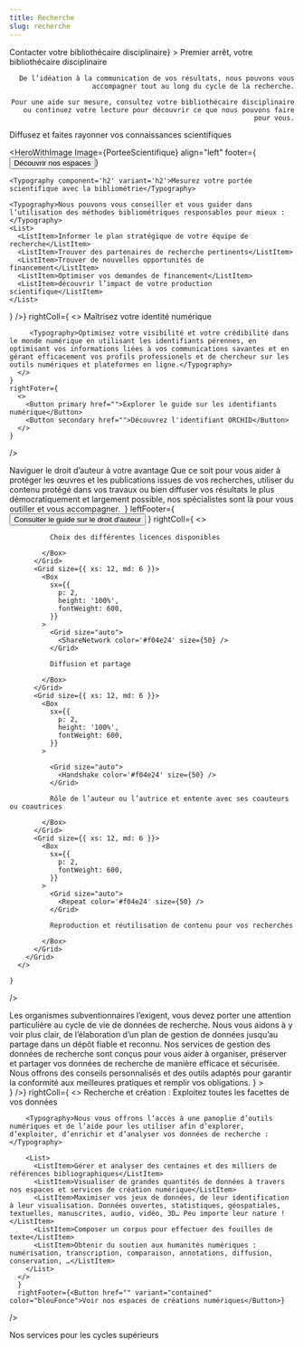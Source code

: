 ```yaml
---
title: Recherche
slug: recherche
---
```



<SuperHero
  title="Amplifier l’impact de vos recherches"
  imageName='recherche'
/>

<Section bg='vertFonce'>
  <HeroWithImage
    Image={Bibliothecaire}
    align="right"
    footer={<Button href="../nous-joindre/notre-equipe" primary>Contacter votre bibliothécaire disciplinaire</Button>}
  >
    <Typography component="h2" variant="h2">Premier arrêt, votre bibliothécaire disciplinaire</Typography>

    De l’idéation à la communication de vos résultats, nous pouvons vous accompagner tout au long du cycle de la recherche.

    Pour une aide sur mesure, consultez votre bibliothécaire disciplinaire ou continuez votre lecture pour découvrir ce que nous pouvons faire pour vous.

  </HeroWithImage>
</Section>

<Section>
<Typography component="h2" variant="display2">Diffusez et faites rayonner vos connaissances scientifiques</Typography> 
<RichList>
    <RichListItemWithLink
      title="Rédiger et produire"
      description="Nous vous proposons une panoplie de ressources et d'aides à la rédaction savante et à la production d'outils de diffusion de vos recherches."
      href="/recherche/rediger"
      linkText="Voir les services"
    />
    <RichListItemWithLink 
      title="Diffuser vos savoir"
      description="Nous vous proposons une multitude de services pour optimiser la publication, la diffusion et la conservation des résultats de vos travaux de recherche."
      href="/recherche/diffuser/index"
      linkText="Voir les services"
    />
  </RichList>

</Section>


<Section bg='rose300'>
  <Carousel1
    title="La science ouverte et le libre accès, une culture institutionnelle"
    description="Nous sommes activement engagées dans le projet de la science ouverte, qui vise à démocratiser l’accès à la science et tout en favorisant la réutilisation des savoirs: libre accès, données ouvertes, logiciels ouverts, science citoyenne, etc. "
  >
    <CardWithIcon
      color="vertFonce"
      title="Qu'est-ce que le libre accès?"
      Icon={Laptop}
      moreText="Comprendre le concept"
      href="#"
      small
    />
    <CardWithIcon
      color="vertFonce"
      title="Déposer sa thèse ou son mémoire dans Papyrus"
      Icon={DownloadSimple}
      moreText="Voir les étapes"
      href="https://boite-outils.bib.umontreal.ca/gerer-diffuser/deposer-these-memoire "
      small
    />
    <CardWithIcon
      color="vertFonce"
      title="Déposer facilement son article en libre accès"
      Icon={DownloadSimple}
      moreText="Utiliser le formulaire rapide"
      href="https://depot-libre-acces.bib.umontreal.ca/connexion"
      small
    />
    <CardWithIcon
      color="vertFonce"
      title="Comprendre la politique institutionnelle sur le libre accès"
      Icon={Plugs}
      moreText="En savoir plus"
      href="#"
      small
    />
  </Carousel1>

</Section>

<Section bg='bleu600'>

  <HeroWithImage
    Image={PorteeScientifique}
    align="left"
    footer={<Button primary href='/espaces/'>Découvrir nos espaces</Button>}
  >
    <Typography component='h2' variant='h2'>Mesurez votre portée scientifique avec la bibliométrie</Typography>
    
    <Typography>Nous pouvons vous conseiller et vous guider dans l’utilisation des méthodes bibliométriques responsables pour mieux :</Typography>
    <List> 
      <ListItem>Informer le plan stratégique de votre équipe de recherche</ListItem>
      <ListItem>Trouver des partenaires de recherche pertinents</ListItem>
      <ListItem>Trouver de nouvelles opportunités de financement</ListItem>
      <ListItem>Optimiser vos demandes de financement</ListItem>
      <ListItem>découvrir l’impact de votre production scientifique</ListItem>
    </List>
  </HeroWithImage>
</Section>


<Section>
  <HeroWithText 
    leftColl={<IconInSquare color='vertPale' icon={<UserFocus color="vertFonce" />} />}
    rightColl={
      <>
        <Typography component="h2" variant="h2">Maîtrisez votre identité numérique</Typography>
        
         <Typography>Optimisez votre visibilité et votre crédibilité dans le monde numérique en utilisant les identifiants pérennes, en optimisant vos informations liées à vos communications savantes et en gérant efficacement vos profils professionels et de chercheur sur les outils numériques et plateformes en ligne.</Typography>
      </>
    }
    rightFoter={
      <>
        <Button primary href="">Explorer le guide sur les identifiants numérique</Button>
        <Button secondary href="">Découvrez l'identifiant ORCHID</Button>
      </>
    }
  />

</Section>

<Section bg="rose300">
  <HeroWithText2
    leftColl={
      <>
        <Typography variant="h2">Naviguer le droit d’auteur à votre avantage</Typography>
        <Typography>Que ce soit pour vous aider à protéger les œuvres et les publications issues de vos recherches, utiliser du contenu protégé dans vos travaux ou bien diffuser vos résultats le plus démocratiquement et largement possible, nos spécialistes sont là pour vous outiller et vous accompagner. </Typography>
      </>
    }
    leftFooter={
      <Button primary href="https://boite-outils.bib.umontreal.ca/gerer-diffuser/droit-auteur/guide-droit-auteur">Consulter le guide sur le droit d'auteur</Button>
    }
    rightColl={
      <>
        <Grid container spacing={2}>
          <Grid size={{ xs: 12, md: 6 }}>
            <Box
              sx={{
                p: 2,
                height: '100%',
                fontWeight: 600,
              }}
            >
              <Grid size="auto">
                <CheckSquareOffset color='#f04e24' size={50} />
              </Grid>

              Choix des différentes licences disponibles

            </Box>
          </Grid>
          <Grid size={{ xs: 12, md: 6 }}>
            <Box
              sx={{
                p: 2,
                height: '100%',
                fontWeight: 600,
              }}
            >
              <Grid size="auto">
                <ShareNetwork color='#f04e24' size={50} />
              </Grid>

              Diffusion et partage

            </Box>
          </Grid>
          <Grid size={{ xs: 12, md: 6 }}>
            <Box
              sx={{
                p: 2,
                height: '100%',
                fontWeight: 600,
              }}
            >

              <Grid size="auto">
                <Handshake color='#f04e24' size={50} />
              </Grid>

              Rôle de l’auteur ou l’autrice et entente avec ses coauteurs ou coautrices

            </Box>
          </Grid>
          <Grid size={{ xs: 12, md: 6 }}>
            <Box
              sx={{
                p: 2,
                fontWeight: 600,
              }}
            >
              <Grid size="auto">
                <Repeat color='#f04e24' size={50} />
              </Grid>

              Reproduction et réutilisation de contenu pour vos recherches

            </Box>
          </Grid>
        </Grid>
      </>
    
    }
  />

</Section>

<Section>
  <Carousel1
    title="Gestion des données de recherche"
    description={
      <>
        <Typography sx={{pb: 1.5}}>Les organismes subventionnaires l’exigent, vous devez porter une attention particulière au cycle de vie de données de recherche. Nous vous aidons à y voir plus clair, de l’élaboration d’un plan de gestion de données jusqu’au partage dans un dépôt fiable et reconnu.</Typography>
        <Typography>Nos services de gestion des données de recherche sont conçus pour vous aider à organiser, préserver et partager vos données de recherche de manière efficace et sécurisée. Nous offrons des conseils personnalisés et des outils adaptés pour garantir la conformité aux meilleures pratiques et remplir vos obligations.</Typography>
      </>
    }
  >
    <CardWithIcon
      title="Rédiger un plan de gestion de données"
      Icon={PencilSimple}
      moreText="Explorer le guide"
      href=" https://boite-outils.bib.umontreal.ca/gerer-diffuser/c.php?g=726317?tab=5243845"
      small
    />
    <CardWithIcon
      title="Partager et trouver des données dans un dépôt"
      Icon={MagnifyingGlass}
      moreText="Explorer le guide"
      href="#"
      small
    />
    <CardWithIcon
      title="Normaliser et documenter les données avec des métadonnées"
      Icon={TextAlignJustify}
      moreText="Explorer le guide"
      href="#"
      small
    />
  </Carousel1>
</Section>

<Section bg='bleu200'>
  <HeroWithText 
    leftColl={<IconInSquare color='#fff' icon={<CubeTransparent color="bleuPrincipal" />} />}
    rightColl={
      <>
        <Typography component="h2" variant="h2">Recherche et création : Exploitez toutes les facettes de vos données</Typography>
        
        <Typography>Nous vous offrons l’accès à une panoplie d’outils numériques et de l’aide pour les utiliser afin d’explorer, d’exploiter, d’enrichir et d’analyser vos données de recherche :</Typography>
         
        <List> 
          <ListItem>Gérer et analyser des centaines et des milliers de références bibliographiques</ListItem>
          <ListItem>Visualiser de grandes quantités de données à travers nos espaces et services de création numérique</ListItem>
          <ListItem>Maximiser vos jeux de données, de leur identification à leur visualisation. Données ouvertes, statistiques, géospatiales, textuelles, manuscrites, audio, vidéo, 3D… Peu importe leur nature !</ListItem>
          <ListItem>Composer un corpus pour effectuer des fouilles de texte</ListItem>
          <ListItem>Obtenir du soutien aux humanités numériques : numérisation, transcription, comparaison, annotations, diffusion, conservation, …</ListItem>
        </List>
      </>
      }
      rightFooter={<Button href="" variant="contained" color="bleuFonce">Voir nos espaces de créations numériques</Button>}
  />
</Section>

<Section bg='vertFonce'>

  <Typography component="h2" variant="display2">Nos services pour les cycles supérieurs </Typography>

  <RichList>
    <RichListItemWithLink
      color='vertFonce'
      href="https://www.facebook.com/groups/655999033385375/"
      title="Matinée de rédaction"
      description="Travaillez efficacement dans un environnement structuré grâce aux Matinées de rédaction. Les séances sont divisées en cycles de rédaction, suivis de pauses d'échanges informels."
    />
    <RichListItemWithLink
      color='vertFonce'
      href="#"
      title="Aide à la rédaction et à la mise en page"
      description="Bénéficiez d’aide pour utiliser le modèle Word pour thèses et mémoires qui répond aux normes du Guide de présentation des mémoires et des thèses des Études supérieures et postdoctorales (ESP)."
    />
    <RichListItemWithLink
      color='vertFonce'
      href="#"
      title="Aide au dépôt de votre mémoire ou thèse dans Papyrus"
      description="Nous sommes là pour vous accompagner dans le processus de mise en forme et de dépôt de votre thèse ou de votre mémoire dans le dépôt institutionnel Papyrus, étape obligatoire pour l’obtention de votre grade."
    />
    <RichListItemWithLink
      color='vertFonce'
      href="../a-propos/notre-equipe"
      title="Accompagnement personnalisé au doctorat"
      description="Vous pouvez planifier une série de rencontres individuelles avec votre bibliothécaire disciplinaire pour recevoir un soutien dans toutes les étapes de votre doctorat, de la recherche documentaire jusqu’à la rédaction de votre thèse, en passant par la mise en place de veille et par l’aide à la création de corpus de recherche."
    />
    <RichListItemWithLink
      color='vertFonce'
      href="#"
      title="Espaces dédiés aux cycles supérieurs"
      description="Salles individuelles réservables, salles communes équipées de casiers pour votre documentation : l’offre varie d’une bibliothèque à l’autre, consultez le répertoire!"
    />
  </RichList>

</Section>
